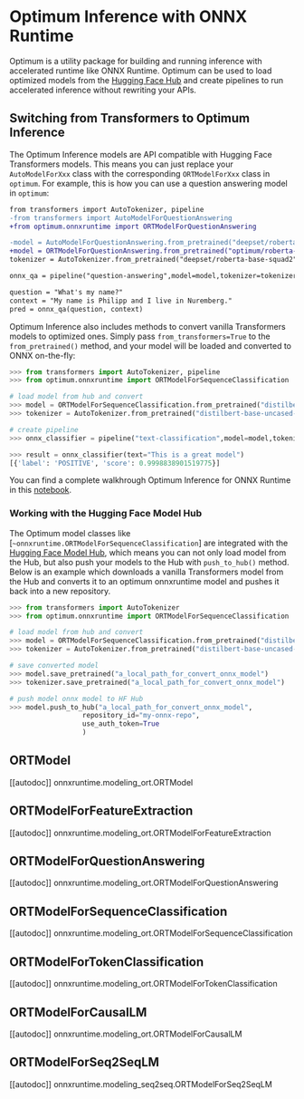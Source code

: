 <!--Copyright 2022 The HuggingFace Team. All rights reserved.

Licensed under the Apache License, Version 2.0 (the "License"); you may not use this file except in compliance with
the License. You may obtain a copy of the License at

http://www.apache.org/licenses/LICENSE-2.0

Unless required by applicable law or agreed to in writing, software distributed under the License is distributed on
an "AS IS" BASIS, WITHOUT WARRANTIES OR CONDITIONS OF ANY KIND, either express or implied. See the License for the
specific language governing permissions and limitations under the License.
-->

# Optimum Inference with ONNX Runtime

Optimum is a utility package for building and running inference with accelerated runtime like ONNX Runtime. 
Optimum can be used to load optimized models from the [Hugging Face Hub](hf.co/models) and create pipelines 
to run accelerated inference without rewriting your APIs.

## Switching from Transformers to Optimum Inference

The Optimum Inference models are API compatible with Hugging Face Transformers models. This means you can just replace your `AutoModelForXxx` class with the corresponding `ORTModelForXxx` class in `optimum`. For example, this is how you can use a question answering model in `optimum`: 

```diff
from transformers import AutoTokenizer, pipeline
-from transformers import AutoModelForQuestionAnswering
+from optimum.onnxruntime import ORTModelForQuestionAnswering

-model = AutoModelForQuestionAnswering.from_pretrained("deepset/roberta-base-squad2") # pytorch checkpoint
+model = ORTModelForQuestionAnswering.from_pretrained("optimum/roberta-base-squad2") # onnx checkpoint
tokenizer = AutoTokenizer.from_pretrained("deepset/roberta-base-squad2")

onnx_qa = pipeline("question-answering",model=model,tokenizer=tokenizer)

question = "What's my name?"
context = "My name is Philipp and I live in Nuremberg."
pred = onnx_qa(question, context)
```

Optimum Inference also includes methods to convert vanilla Transformers models to optimized ones. Simply pass `from_transformers=True` to the `from_pretrained()` method, and your model will be loaded and converted to ONNX on-the-fly:

```python
>>> from transformers import AutoTokenizer, pipeline
>>> from optimum.onnxruntime import ORTModelForSequenceClassification

# load model from hub and convert
>>> model = ORTModelForSequenceClassification.from_pretrained("distilbert-base-uncased-finetuned-sst-2-english",from_transformers=True)
>>> tokenizer = AutoTokenizer.from_pretrained("distilbert-base-uncased-finetuned-sst-2-english")

# create pipeline
>>> onnx_classifier = pipeline("text-classification",model=model,tokenizer=tokenizer)

>>> result = onnx_classifier(text="This is a great model")
[{'label': 'POSITIVE', 'score': 0.9998838901519775}]
```

You can find a complete walkhrough Optimum Inference for ONNX Runtime in this [notebook](todo:add-link).

### Working with the Hugging Face Model Hub

The Optimum model classes like [`~onnxruntime.ORTModelForSequenceClassification`] are integrated with the [Hugging Face Model Hub](https://hf.co/models), which means you can not only 
load model from the Hub, but also push your models to the Hub with `push_to_hub()` method. Below is an example which downloads a vanilla Transformers model 
from the Hub and converts it to an optimum onnxruntime model and pushes it back into a new repository.

<!-- TODO: Add Quantizer into example when UX improved -->
```python
>>> from transformers import AutoTokenizer
>>> from optimum.onnxruntime import ORTModelForSequenceClassification

# load model from hub and convert
>>> model = ORTModelForSequenceClassification.from_pretrained("distilbert-base-uncased-finetuned-sst-2-english",from_transformers=True)
>>> tokenizer = AutoTokenizer.from_pretrained("distilbert-base-uncased-finetuned-sst-2-english")

# save converted model
>>> model.save_pretrained("a_local_path_for_convert_onnx_model")
>>> tokenizer.save_pretrained("a_local_path_for_convert_onnx_model")

# push model onnx model to HF Hub
>>> model.push_to_hub("a_local_path_for_convert_onnx_model",
                  repository_id="my-onnx-repo",
                  use_auth_token=True
                  )
```

## ORTModel

[[autodoc]] onnxruntime.modeling_ort.ORTModel

## ORTModelForFeatureExtraction

[[autodoc]] onnxruntime.modeling_ort.ORTModelForFeatureExtraction

## ORTModelForQuestionAnswering

[[autodoc]] onnxruntime.modeling_ort.ORTModelForQuestionAnswering

## ORTModelForSequenceClassification

[[autodoc]] onnxruntime.modeling_ort.ORTModelForSequenceClassification

## ORTModelForTokenClassification

[[autodoc]] onnxruntime.modeling_ort.ORTModelForTokenClassification

## ORTModelForCausalLM

[[autodoc]] onnxruntime.modeling_ort.ORTModelForCausalLM

## ORTModelForSeq2SeqLM

[[autodoc]] onnxruntime.modeling_seq2seq.ORTModelForSeq2SeqLM

